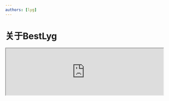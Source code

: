 ```yaml
---
authors: [lyg]
---
```


# 关于BestLyg

<iframe
    src="https://www.bestlyg.com/web/resume"
    width="100%"
    style={{
        aspectRatio: '9 / 16',
    }}
/>
